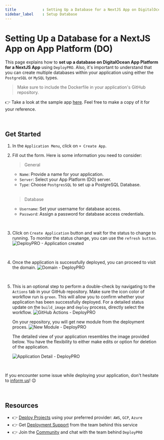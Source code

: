---
title            : Setting Up a Database for a NextJS App on DigitalOcean App Platform
sidebar_label    : Setup Database
---

# Setting Up a Database for a NextJS App on App Platform (DO)

This page explains how to **set up a database on DigitalOcean App Platform for a NextJS App**  using `DeployPRO`. Also, it's important to understand that you can create multiple databases within your application using either the `PostgreSQL` or `MySQL` types.

> Make sure to include the Dockerfile in your application's GitHub repository.

👉  Take a look at the sample app [here](https://github.com/app-generator/deploypro-nextjs-pgsql). Feel free to make a copy of it for your reference.

<br />

## Get Started

1. In the `Application Menu`, click on `+ Create App`.
2. Fill out the form. Here is some information you need to consider:

    > General

    - `Name`: Provide a name for your application.
    - `Server`: Select your App Platform (DO) server.
    - `Type`: Choose `PostgresSQL` to set up a PostgreSQL Database.

    <br />

    > Database

    - `Username`: Set your username for database access.
    - `Password`: Assign a password for database access credentials.

<br />

3. Click on `Create Application` button and wait for the status to change to running. To monitor the status change, you can use the `refresh button`.
![DeployPRO - Application created](https://github.com/auliaromadon/sample-django/assets/46531367/7f1cd56b-9f8f-483c-bfff-a2b3e5ed6a50)
<br />

4. Once the application is successfully deployed, you can proceed to visit the domain.
![Domain - DeployPRO](https://github.com/auliaromadon/sample-django/assets/46531367/32c5455e-59dc-488f-861c-55aa5feb87bd)
<br />

5. This is an optional step to perform a double-check by navigating to the `Actions` tab in your GitHub repository. Make sure the icon color of workflow run is `green`. This will allow you to confirm whether your application has been successfully deployed. For a detailed status update on the `build_image` and `deploy` process, directly select the workflow.
    ![GitHub Actions - DeployPRO](https://github.com/auliaromadon/sample-django/assets/46531367/9f06e52f-5f99-46bf-b3e4-f64492d4099f)
    <br />

    On your repository, you will get new module from the deployment proces.
    ![New Module - DeployPRO](https://github.com/auliaromadon/sample-django/assets/46531367/05522911-0543-4f64-b44b-7e7a4113c0f6)
    <br />

    The detailed view of your application resembles the image provided below. You have the flexibility to either make edits or option for deletion of the application.

    ![Application Detail - DeployPRO](https://github.com/auliaromadon/sample-django/assets/46531367/0cd33a27-dcef-455d-9167-874fb3ada5c6)

    <br />
    
If you encounter some issue while deploying your application, don't hesitate to [inform us](https://discord.gg/qQhjQZhnur)! 😉

<br />

## Resources

- 👉 [Deploy Projects](https://deploypro.dev/) using your preferred provider: `AWS`, `GCP`, `Azure`
- 👉 Get [Deployment Support](https://deploypro.dev/support/) from the team behind this service
- 👉 Join the [Community](https://discord.gg/qQhjQZhnur) and chat with the team behind `DeployPRO`
